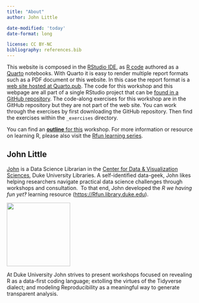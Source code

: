```yaml
---
title: "About"
author: John Little

date-modified: 'today'
date-format: long

license: CC BY-NC 
bibliography: references.bib
---
```


This website is composed in the [RStudio IDE](https://posit.co/download/rstudio-desktop/), as [R code](https://en.wikipedia.org/wiki/R_(programming_language)) authored as a [Quarto](https://quarto.org/) notebooks. With Quarto it is easy to render multiple report formats such as a PDF document or this website. In this case the report format is a [web site hosted at Quarto.pub](https://libjohn.quarto.pub/). The code for this workshop and this webpage are all part of a single RStudio project that can be [found in a GitHub repository](https://github.com/data-and-visualization/Intro2R). The code-along exercises for this workshop are in the GitHub repository but they are not part of the web site. You can work through the exercises by first downloading the GitHub repository. Then find the exercises within the `_exercises` directory.

You can find an [**outline** for this](#0) workshop. For more information or resource on learning R, please also visit the [Rfun learning series](https://Rfun.library.duke.edu).

## John Little

[John](https://JohnLittle.info) is a Data Science Librarian in the [Center for Data & Visualization Sciences](https://library.duke.edu/data), Duke University Libraries. A self-identified data-geek, John likes helping researchers navigate practical data science challenges through workshops and consultation.  To that end, John developed the *R we having fun yet‽* learning resource ([https://Rfun.library.duke.edu](https://rfun.library.duke.edu)).

::: column-margin
[![](images/john_2023.png){width="170"}](https://johnlittle.info)
:::

At Duke University John strives to present workshops focused on revealing R as a data-first coding language; extolling the virtues of the Tidyverse dialect; and modeling Reproducibility as a meaningful way to generate transparent analysis. 
